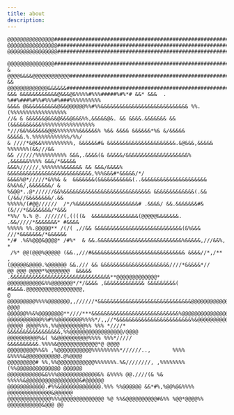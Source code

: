 ```yaml
---
title: about
description: 
---
```


~~~
@@@@@@@@@@@@@@@###################################################################
@@@@@@@@@@@@@@@@##################################################################
@@@@@@@@@@@@@@@@##################################################################
 @@@@@@@@@@@@@@@##################################################################
& @@@@&&&&@@@@@@@@@@@@############################################################
&& @@@@@@@@@@@@@&&&&&&############################################################
&&& &&&&&&&&&&&&@&&&@&%%%%#%%%#####%#%*# &&* &&&  . %##%###%#%%#%%%#%###%%%%%%%%%%
&&&& @&&&&&&&&&&@&&@@@@@@%%#%%&&&&&&&&&&&&&&&&&&&&&&&&&&&& %%. (%%%%%%%%%%%%%%%%%%
//& & &&&&&&@&&&@&&&@&&&%%,&&&&&@&. && &&&&.&&&&&&& &&(&&&&&&&&&&%%%%%%%%%%%%%%%%%
*///&&%&&&&&&@@&%%%%%%%&&&&&&% %&& &&&& &&&&&&*%& &/&&&&& &&&&&.%.%%%%%%%%%%%%/%%/
& ////*&@&&%%%%%%%%%%, &&&&&&#& &&&&&&&&&&&&&&&&&&&&&&.&@&&&,&&&&& %%%%%%%(&&///&&
&& //////%%%%%%%%%% &&&,.&&&&(& &&&&&/&&&&&&&&&&&&&&&&&&&&% ,&&&&&&%%%% &&&/*&&&&&
&&&%//////,%%%%%%%&&&&&& && &&&/&&&&% &&&&&&&&&&&&&&&&&&&&&&&&&&&,%%%&&&#*&&&&&/*/
&&&&%@*/////*&%%& &  &&&&&&&(&&&&&&&&&&&(..&&&&&&&&&&&&&&&&&&&&& &%&%&/,&&&&&&&/ &
%&@@*..@*//////&&%&&&&&&&&&&&&&&&&&&&&&&&&&&&& &&&&&&&&&&&&&(.&&(/&&//&&&&&&&&/.&&
%%%%%/(#@@//////  /*/%&&&&&&&&&&&&&&&&&&&&# .&&&&/ &&.&&&&&&&#&(&///*&&&&&&&&/*&&&
*%%/ %.% @. //////(,((((&  &&&&&&&&&&&&&&&(@@@@@&&&&&&&.   .&&/////*&&&&&&&* #&&&&
%%%%% %%.@@@@@** /(/( ,//&& &&&&&&&&&&&&&&&&&&&&&&&&&&&&(&%&&& ///*&&&&&&&/*&&&&&&
*/# .%&%@@@&@@@@* /#%*  & &&.&&&&&&&&&&&&&&&&&&&&&&&&&&&%&&&&&,///&&%,           *
 /%* @@(@@@%@@@@@ (&&.,///#&&&&&&&&&&&&&&&&&&&&&&&&&&&&&& &&&&//*,/**           , 
(@@@@@&@@@@.%@@@@@@ &&./// && &&&&&&&&&&&&&&&&&&&&&&////*&&&&&*//                 
@@ @@@ @@@@*%@@@@@@@  &&&&&  .&&&&&&&&&&&&&&&&&&&&&&&&&&&&&&&&**@@@@@@@@@@@@@*    
@@@@@@@@@@@&%%@@@@@@@*/*/&&&& ,&&&&&&&&&&&&& &&&&&&&&&( #&&&&.@@@@@@@@@@@@@@@@@@, 
@ @@@@@@@@@%%%%@@@@@@@,,//////*&&&&&&&&&&&&&&&&&&&&&&&&&&&&&&@@@@@@@@@@@@@@@@@@@@,
@@@@ @@@@@@%%&%@@@@@@@@**////***&&&&&&&&&&&&&&&&&&&&&&&&&&&&%@@@@@@@@@@@@@@@@@@@@@
@@@@@@@@@@@%%#%%@@@@@@@@%%%%*/,,//*&&&&&&&&&&&&&&&&&&&&&&&&%&@@@@@@@@@@@@@@@@@@@@@
@@@@@ @@@@%%%,%%@@@@@@@@@%% %%% *////*  &&&&&&&&&&&&&&&&&,%%@@@@@@@@@@@@@@@@@/@@@@
@@@@@@@@@@%&( %&@@@@@@@@@@%%%% %%%*/////      &&&&&&&&&&.%%%%&@@@@@@@@@@@@@*@ @@@@
@@@@@@@@@%%&% ,%@@@@@@@@@@@%%%%%%%%%*//////..,       %%%% &%%%%&@@@@@@@@@@@.@%@@@@
@@@@@@@@@# %%,%%@@@@@@@@@@@@%%%%%%%.%&////////, ,%%%%%%%% (%%@@@@@@@@@@@@@@ @@@@@@
@@@@@@@@@@@&&%%%@@@@@@@@@@@@@&% &%%%% @@.////(& %& %%%%%&@@@@@@@@@@@@@@@@@&#@@@@@@
@@@@@@@@@@@@.#%%&@@@@@@@@@@@@@.%%% %%@@@@@@ &&*#%,%@@%@&%%%% @@@@@@@@@@@@@@&@@@@@@
@@@@@@@@@@@@@@%%%@@@@@@@@@@@@@@ %@ %%&@@@@@@@@@@#&%% %@@*@@@@%% @@@@@@@@@@@&@@@ @@
~~~

